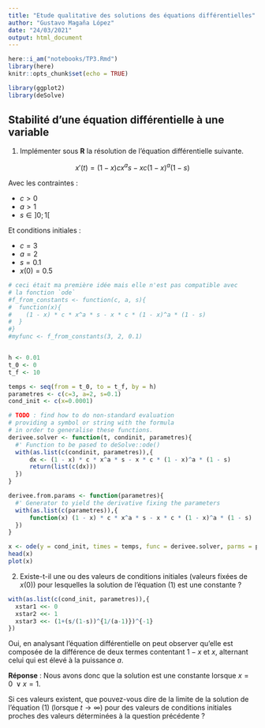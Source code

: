 ```yaml
---
title: "Etude qualitative des solutions des équations différentielles"
author: "Gustavo Magaña López"
date: "24/03/2021"
output: html_document
---
```


```r
here::i_am("notebooks/TP3.Rmd")
library(here)
knitr::opts_chunk$set(echo = TRUE)
```

```r
library(ggplot2)
library(deSolve)
```

## Stabilité d'une équation différentielle à une variable

1. Implémenter sous **R** la résolution de l'équation différentielle suivante.

$$
x'(t) = (1 - x) c x^a s - x c (1 - x)^a (1 - s)
$$

Avec les contraintes :

* $c > 0$
* $a > 1$
* $s \in ]0 ; 1[$

Et conditions initiales :

* $c = 3$
* $a = 2$
* $s = 0.1$
* $x(0) = 0.5$

```r
# ceci était ma première idée mais elle n'est pas compatible avec
# la fonction `ode`
#f_from_constants <- function(c, a, s){
#  function(x){
#    (1 - x) * c * x^a * s - x * c * (1 - x)^a * (1 - s)
#  }
#}
#myfunc <- f_from_constants(3, 2, 0.1)


h <- 0.01
t_0 <- 0
t_f <- 10

temps <- seq(from = t_0, to = t_f, by = h)
parametres <- c(c=3, a=2, s=0.1)
cond_init <- c(x=0.0001)

# TODO : find how to do non-standard evaluation
# providing a symbol or string with the formula
# in order to generalise these functions.
derivee.solver <- function(t, condinit, parametres){
  #' Function to be pased to deSolve::ode()
  with(as.list(c(condinit, parametres)),{
      dx <- (1 - x) * c * x^a * s - x * c * (1 - x)^a * (1 - s)
      return(list(c(dx)))
  })
}

derivee.from.params <- function(parametres){
  #' Generator to yield the derivative fixing the parameters
  with(as.list(c(parametres)),{
      function(x) (1 - x) * c * x^a * s - x * c * (1 - x)^a * (1 - s)
  })
}

x <- ode(y = cond_init, times = temps, func = derivee.solver, parms = parametres)
head(x)
plot(x)
```

2. Existe-t-il une ou des valeurs de conditions initiales (valeurs fixées de $x(0)$)
pour lesquelles la solution de l'équation (1) est une constante ?

```r
with(as.list(c(cond_init, parametres)),{
  xstar1 <<- 0
  xstar2 <<- 1
  xstar3 <<- (1+(s/(1-s))^{1/(a-1)})^{-1}
})
```

Oui, en analysant l'équation différentielle on peut observer qu'elle est 
composée de la différence de deux termes contentant $1 - x$ et $x$, alternant 
celui qui est élevé à la puissance $a$.

**Réponse** : Nous avons donc que la solution est une constante 
lorsque $x = 0 \; \vee x = 1$.

Si ces valeurs existent, que pouvez-vous dire de la limite de la solution 
de l'équation (1) (lorsque $t \rightarrow \infty$) pour des valeurs de
conditions initiales proches des valeurs déterminées à la question précédente ?



